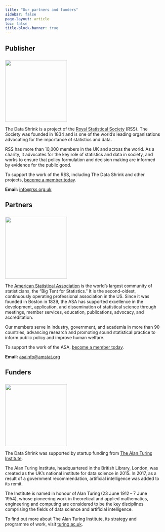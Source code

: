 ```yaml
---
title: "Our partners and funders"
sidebar: false
page-layout: article
toc: false
title-block-banner: true
---
```

## Publisher
[![](images/RSS_logo_colour.png){fig-align="left" width="200px" style="margin-top: 0.5rem"}](https://rss.org.uk/)

The Data Shrink is a project of the [Royal Statistical Society](https://rss.org.uk/) (RSS). The Society was founded in 1834 and is one of the world’s leading organisations advocating for the importance of statistics and data. 

RSS has more than 10,000 members in the UK and across the world. As a charity, it advocates for the key role of statistics and data in society, and works to ensure that policy formulation and decision making are informed by evidence for the public good.

To support the work of the RSS, including The Data Shrink and other projects, [become a member today](https://rss.org.uk/membership/join-now/). 

**Email:** [info@rss.org.uk](mailto:info@rss.org.uk)

## Partners
[![](images/ASA_logo_colour.png){fig-align="left" width="200px" style="margin-top: 0.5rem"}](https://www.amstat.org/)

The [American Statistical Association](https://www.amstat.org/) is the world’s largest community of statisticians, the “Big Tent for Statistics.” It is the second-oldest, continuously operating professional association in the US. Since it was founded in Boston in 1839, the ASA has supported excellence in the development, application, and dissemination of statistical science through meetings, member services, education, publications, advocacy, and accreditation. 

Our members serve in industry, government, and academia in more than 90 countries, advancing research and promoting sound statistical practice to inform public policy and improve human welfare. 

To support the work of the ASA, [become a member today](https://www.amstat.org/membership/become-a-member/membership-options?hkey=0301def8-92e1-4bf2-9aff-02959b3e61f5). 

**Email:** [asainfo@amstat.org](mailto:asainfo@amstat.org)

## Funders
[![](images/ATI_logo_black_ATI_logo_black.png){fig-align="left" width="200px" style="margin-top: 0.5rem"}](https://www.turing.ac.uk/)

The Data Shrink was supported by startup funding from [The Alan Turing Institute](https://www.turing.ac.uk/).

The Alan Turing Institute, headquartered in the British Library, London, was created as the UK's national institute for data science in 2015. In 2017, as a result of a government recommendation, artificial intelligence was added to its remit.  

The Institute is named in honour of Alan Turing (23 June 1912 – 7 June 1954), whose pioneering work in theoretical and applied mathematics, engineering and computing are considered to be the key disciplines comprising the fields of data science and artificial intelligence.

To find out more about The Alan Turing Institute, its strategy and programme of work, visit [turing.ac.uk](https://www.turing.ac.uk/). 